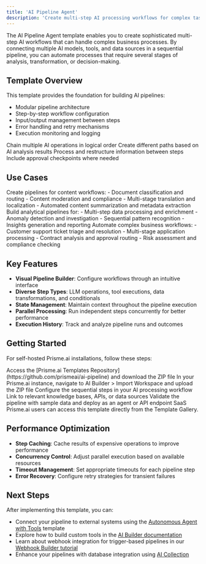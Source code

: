 ```yaml
---
title: 'AI Pipeline Agent'
description: 'Create multi-step AI processing workflows for complex tasks'
---
```


The AI Pipeline Agent template enables you to create sophisticated multi-step AI workflows that can handle complex business processes. By connecting multiple AI models, tools, and data sources in a sequential pipeline, you can automate processes that require several stages of analysis, transformation, or decision-making.

## Template Overview

This template provides the foundation for building AI pipelines:

- Modular pipeline architecture
- Step-by-step workflow configuration
- Input/output management between steps
- Error handling and retry mechanisms
- Execution monitoring and logging

<CardGroup cols={2}>
  <Card title="Sequential Processing" icon="arrow-right-arrow-left">
    Chain multiple AI operations in logical order
  </Card>
  <Card title="Conditional Branching" icon="code-branch">
    Create different paths based on AI analysis results
  </Card>
  <Card title="Data Transformation" icon="shuffle">
    Process and restructure information between steps
  </Card>
  <Card title="Human-in-the-Loop" icon="user-check">
    Include approval checkpoints where needed
  </Card>
</CardGroup>

## Use Cases

<Tabs>
  <Tab title="Content Processing">
    Create pipelines for content workflows:
    - Document classification and routing
    - Content moderation and compliance
    - Multi-stage translation and localization
    - Automated content summarization and metadata extraction
  </Tab>
  <Tab title="Data Analysis">
    Build analytical pipelines for:
    - Multi-step data processing and enrichment
    - Anomaly detection and investigation
    - Sequential pattern recognition
    - Insights generation and reporting
  </Tab>
  <Tab title="Business Processes">
    Automate complex business workflows:
    - Customer support ticket triage and resolution
    - Multi-stage application processing
    - Contract analysis and approval routing
    - Risk assessment and compliance checking
  </Tab>
</Tabs>

## Key Features

- **Visual Pipeline Builder**: Configure workflows through an intuitive interface
- **Diverse Step Types**: LLM operations, tool executions, data transformations, and conditionals
- **State Management**: Maintain context throughout the pipeline execution
- **Parallel Processing**: Run independent steps concurrently for better performance
- **Execution History**: Track and analyze pipeline runs and outcomes

## Getting Started

For self-hosted Prisme.ai installations, follow these steps:

<Steps>
  <Step title="Download the Template">
    Access the [Prisme.ai Templates Repository](https://github.com/prismeai/ai-pipeline) and download the ZIP file
  </Step>
  <Step title="Import the Template">
    In your Prisme.ai instance, navigate to AI Builder > Import Workspace and upload the ZIP file
  </Step>
  <Step title="Define Your Pipeline">
    Configure the sequential steps in your AI processing workflow
  </Step>
  <Step title="Connect Data Sources">
    Link to relevant knowledge bases, APIs, or data sources
  </Step>
  <Step title="Test and Deploy">
    Validate the pipeline with sample data and deploy as an agent or API endpoint
  </Step>
</Steps>

<Note>
SaaS Prisme.ai users can access this template directly from the Template Gallery.
</Note>


## Performance Optimization

- **Step Caching**: Cache results of expensive operations to improve performance
- **Concurrency Control**: Adjust parallel execution based on available resources
- **Timeout Management**: Set appropriate timeouts for each pipeline step
- **Error Recovery**: Configure retry strategies for transient failures

## Next Steps

After implementing this template, you can:

- Connect your pipeline to external systems using the [Autonomous Agent with Tools](/resources/templates/autonomous-agent-tools) template
- Explore how to build custom tools in the [AI Builder documentation](/products/ai-builder/overview)
- Learn about webhook integration for trigger-based pipelines in our [Webhook Builder tutorial](/resources/tutorials/webhook-builder)
- Enhance your pipelines with database integration using [AI Collection](/products/ai-collection/overview)
